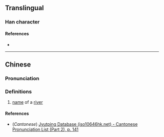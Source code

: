 {{character info}}
==Translingual==

===Han character===
{{Han char|rn=85|rad=水|as=08|sn=11|four=34111|canj=ETYM|ids=⿰氵芷}}

====References====
* {{Han ref|kx=0633.020|dkj=17701|hdz=31641.050|uh=6DFD|ud=28157|bh=D643|bd=54851}}

----

==Chinese==
{{zh-forms}}

===Pronunciation===
{{zh-pron
|m=zhǐ
|c=zi2
|mc=
|oc=
|ma=
|cat=pn
}}

===Definitions===
{{zh-hanzi}}

# [[name]] of a [[river]]

====References====
* (''Cantonese'') [http://www.iso10646hk.net/jp/document/download.jsp Jyutping Database (iso10646hk.net) - Cantonese Pronunciation List (Part 2), p. 141]